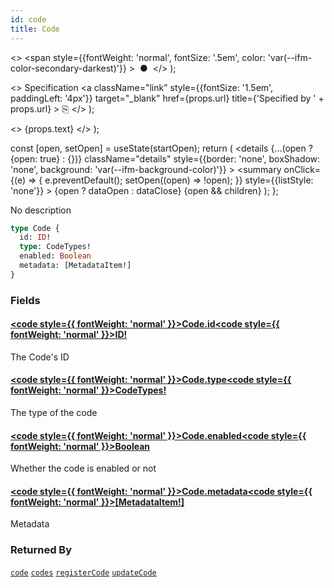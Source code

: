 ```yaml
---
id: code
title: Code
---
```


  <>
    <span
      style={{fontWeight: 'normal', fontSize: '.5em', color: 'var(--ifm-color-secondary-darkest)'}}
    >
      &nbsp;●&nbsp;
    </span>
  </>
);

  <>
    Specification
    <a
      className="link"
      style={{fontSize: '1.5em', paddingLeft: '4px'}}
      target="_blank"
      href={props.url}
      title={'Specified by ' + props.url}
    >
      ⎘
    </a>
  </>
);

  <>
    <span className={props.class}>{props.text}</span>
  </>
);


  const [open, setOpen] = useState(startOpen);
  return (
    <details
      {...(open ? {open: true} : {})}
      className="details"
      style={{border: 'none', boxShadow: 'none', background: 'var(--ifm-background-color)'}}
    >
      <summary
        onClick={(e) => {
          e.preventDefault();
          setOpen((open) => !open);
        }}
        style={{listStyle: 'none'}}
      >
        {open ? dataOpen : dataClose}
      </summary>
      {open && children}
    </details>
  );
};

No description

```graphql
type Code {
  id: ID!
  type: CodeTypes!
  enabled: Boolean
  metadata: [MetadataItem!]
}
```

### Fields

#### [<code style={{ fontWeight: 'normal' }}>Code.<b>id</b></code>](#)<Bullet />[<code style={{ fontWeight: 'normal' }}><b>ID!</b></code>](/docs/apis/graphql/types/scalars/id.mdx) <Badge class="badge badge--secondary badge--non_null" text="non-null"/> <Badge class="badge badge--secondary " text="scalar"/>

The Code's ID

#### [<code style={{ fontWeight: 'normal' }}>Code.<b>type</b></code>](#)<Bullet />[<code style={{ fontWeight: 'normal' }}><b>CodeTypes!</b></code>](/docs/apis/graphql/types/enums/code-types.mdx) <Badge class="badge badge--secondary badge--non_null" text="non-null"/> <Badge class="badge badge--secondary " text="enum"/>

The type of the code

#### [<code style={{ fontWeight: 'normal' }}>Code.<b>enabled</b></code>](#)<Bullet />[<code style={{ fontWeight: 'normal' }}><b>Boolean</b></code>](/docs/apis/graphql/types/scalars/boolean.mdx) <Badge class="badge badge--secondary " text="scalar"/>

Whether the code is enabled or not

#### [<code style={{ fontWeight: 'normal' }}>Code.<b>metadata</b></code>](#)<Bullet />[<code style={{ fontWeight: 'normal' }}><b>[MetadataItem!]</b></code>](/docs/apis/graphql/types/objects/metadata-item.mdx) <Badge class="badge badge--secondary " text="list"/> <Badge class="badge badge--secondary " text="object"/>

Metadata

### Returned By

[`code`](/docs/apis/graphql/operations/queries/code.mdx) <Badge class="badge badge--secondary badge--relation" text="query"/><Bullet />[`codes`](/docs/apis/graphql/operations/queries/codes.mdx) <Badge class="badge badge--secondary badge--relation" text="query"/><Bullet />[`registerCode`](/docs/apis/graphql/operations/mutations/register-code.mdx) <Badge class="badge badge--secondary badge--relation" text="mutation"/><Bullet />[`updateCode`](/docs/apis/graphql/operations/mutations/update-code.mdx) <Badge class="badge badge--secondary badge--relation" text="mutation"/>
